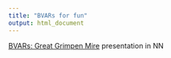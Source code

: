 ```yaml
---
title: "BVARs for fun"
output: html_document
---
```


[BVARs: Great Grimpen Mire](bvar_mire_pres.html) presentation in NN